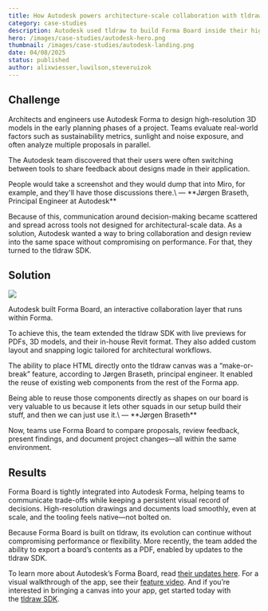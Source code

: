 ```yaml
---
title: How Autodesk powers architecture-scale collaboration with tldraw’s SDK
category: case-studies
description: Autodesk used tldraw to build Forma Board inside their high-performance cloud design tool.
hero: /images/case-studies/autodesk-hero.png
thumbnail: /images/case-studies/autodesk-landing.png
date: 04/08/2025
status: published
author: alixwiesser,luwilson,steveruizok
---
```


## Challenge

Architects and engineers use Autodesk Forma to design high-resolution 3D models in the early planning phases of a project. Teams evaluate real-world factors such as sustainability metrics, sunlight and noise exposure, and often analyze multiple proposals in parallel.

The Autodesk team discovered that their users were often switching between tools to share feedback about designs made in their application.

<Callout type="quote">
People would take a screenshot and they would dump that into Miro, for example, and they'll have those discussions there.\
— **Jørgen Braseth, Principal Engineer at Autodesk**

</Callout>

Because of this, communication around decision-making became scattered and spread across tools not designed for architectural-scale data. As a solution, Autodesk wanted a way to bring collaboration and design review into the same space without compromising on performance. For that, they turned to the tldraw SDK.

## Solution

<Image src="/images/case-studies/Autodesk-content.png" />

Autodesk built Forma Board, an interactive collaboration layer that runs within Forma.

To achieve this, the team extended the tldraw SDK with live previews for PDFs, 3D models, and their in-house Revit format. They also added custom layout and snapping logic tailored for architectural workflows.

The ability to place HTML directly onto the tldraw canvas was a “make-or-break” feature, according to Jørgen Braseth, principal engineer. It enabled the reuse of existing web components from the rest of the Forma app.

<Callout type="quote">
Being able to reuse those components directly as shapes on our board is very valuable to us because it lets other squads in our setup build their stuff, and then we can just use it.\
— **Jørgen Braseth**

</Callout>

Now, teams use Forma Board to compare proposals, review feedback, present findings, and document project changes—all within the same environment.

## Results

Forma Board is tightly integrated into Autodesk Forma, helping teams to communicate trade-offs while keeping a persistent visual record of decisions. High-resolution drawings and documents load smoothly, even at scale, and the tooling feels native—not bolted on.

Because Forma Board is built on tldraw, its evolution can continue without compromising performance or flexibility. More recently, the team added the ability to export a board’s contents as a PDF, enabled by updates to the tldraw SDK.

To learn more about Autodesk’s Forma Board, read [their updates here](https://www.autodesk.com/products/forma/overview?term=1-YEAR&tab=subscription). For a visual walkthrough of the app, see their [feature video](https://www.youtube.com/watch?v=2NwAyglw6qQ). And if you’re interested in bringing a canvas into your app, get started today with the [tldraw SDK](http://tldraw.dev/).

<YouTube src="https://www.youtube.com/watch?v=2NwAyglw6qQ" />
